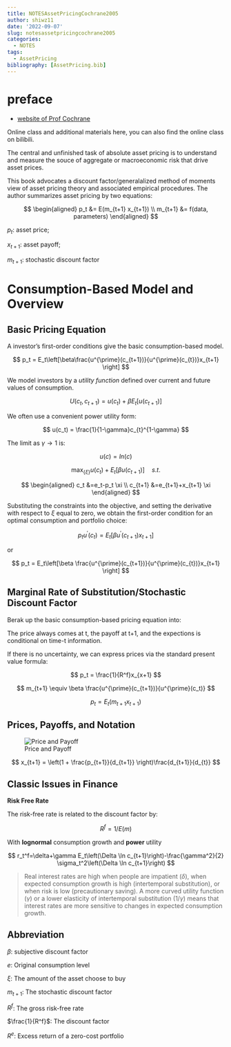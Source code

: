 ```yaml
---
title: NOTESAssetPricingCochrane2005
author: shiwz11
date: '2022-09-07'
slug: notesassetpricingcochrane2005
categories:
  - NOTES
tags:
  - AssetPricing
bibliography: [AssetPricing.bib]
---
```


# preface

- [website of Prof Cochrane](https://www.johnhcochrane.com/asset-pricing)

Online class and additional materials here, you can also find the online class on bilibili.

The central and unfinished task of absolute asset pricing is to understand and measure the souce of aggregate or macroeconomic risk that drive asset prices.

This book advocates a discount factor/generalalized method of moments view of asset pricing theory and associated empirical procedures. The author summarizes asset pricing by two equations:

$$
\begin{aligned}
p_t &= E(m_{t+1} x_{t+1}) \\
m_{t+1} &= f(data, parameters)
\end{aligned}
$$

$p_t$: asset price;

$x_{t+1}$: asset payoff;

$m_{t+1}$: stochastic discount factor

# Consumption-Based Model and Overview

## Basic Pricing Equation

A investor's first-order conditions give the basic consumption-based model.

$$
p_t = E_t\left[\beta\frac{u^{\prime}(c_{t+1})}{u^{\prime}(c_{t})}x_{t+1} \right] 
$$

We model investors by a *utility function* defined over current and future values of consumption.

$$
U(c_t, c_{t+1}) = u(c_t) + \beta E_t[u(c_{t+1})]
$$

We often use a convenient power utility form:

$$
u(c_t) = \frac{1}{1-\gamma}c_{t}^{1-\gamma}
$$

The limit as $\gamma \rightarrow 1$ is:

$$
u(c) = ln(c)
$$


$$
\max _{\{\xi\}} u\left(c_t\right)+E_t\left[\beta u\left(c_{t+1}\right)\right] \quad s.t. 
$$

$$
\begin{aligned}
c_t &=e_t-p_t \xi \\
c_{t+1} &=e_{t+1}+x_{t+1} \xi
\end{aligned}
$$

Substituting the constraints into the objective, and setting the derivative with respect to $\xi$ equal to zero, we obtain the first-order condition for an optimal consumption and portfolio choice:

$$
p_tu^{\prime}(c_t) = E_t[\beta u^{\prime}(c_{t+1})x_{t+1}]
$$

or

$$
p_t = E_t\left[\beta \frac{u^{\prime}(c_{t+1})}{u^{\prime}(c_{t})}x_{t+1} \right]
$$

## Marginal Rate of Substitution/Stochastic Discount Factor

Berak up the basic consumption-based pricing equation into:


\begin{aligned}
p &= E(mx)\\

m &= \beta\frac{u^{\prime}(c_{t+1})}{u^{\prime}(c_{t})}
\end{aligned}

The price always comes at t, the payoff at t+1, and the expections is conditional on time-t information.

If there is no uncertainty, we can express prices via the standard present value formula:

$$
p_t = \frac{1}{R^f}x_{x+1}
$$

$$
m_{t+1} \equiv \beta \frac{u^{\prime}(c_{t+1})}{u^{\prime}(c_t)}
$$


$$
p_t = E_t(m_{t+1}x_{t+1})
$$

## Prices, Payoffs, and Notation

![Price and Payoff](https://cdn.jsdelivr.net/gh/shiwz11/pics_public/20220908105531.png)

$$
x_{t+1} = \left(1 + \frac{p_{t+1}}{d_{t+1}} \right)\frac{d_{t+1}}{d_{t}}
$$

## Classic Issues in Finance

**Risk Free Rate**

The risk-free rate is related to the discount factor by:

$$
R^f = 1/E(m)
$$

With **lognormal** consumption growth and **power** utility

$$
r_t^f=\delta+\gamma E_t\left(\Delta \ln c_{t+1}\right)-\frac{\gamma^2}{2} \sigma_t^2\left(\Delta \ln c_{t+1}\right)
$$

> Real interest rates are high when people are impatient ($\delta$), when expected consumption growth is high (intertemporal substitution), or when risk is low (precautionary saving). A more curved utility function ($\gamma$) or a lower elasticity of intertemporal substitution ($1/\gamma$) means that interest rates are more sensitive to changes in expected consumption growth.







## Abbreviation

$\beta$: subjective discount factor

$e$: Original consumption level

$\xi$: The amount of the asset choose to buy

$m_{t+1}$: The stochastic discount factor

$R^f$: The gross risk-free rate

$\frac{1}{R^f}$: The discount factor

$R^e$: Excess return of a zero-cost portfolio




